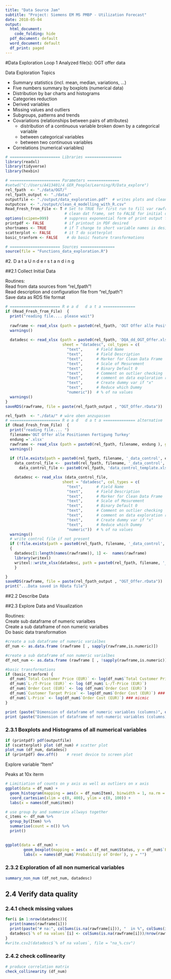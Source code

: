 ```yaml
---
title: "Data Source Jam"
subtitle: "Project: Siemens EM MS PMBP - Utilization Forecast"
date: 2018-05-04  
output:
  html_document:
    code_folding: hide
  pdf_document: default
  word_document: default
  df_print: paged
---
```


#Data Exploration Loop 1
Analyzed file(s): OGT offer data

Data Exploration Topics

* Summary statistics (incl. mean, median, variations, ...)
* Five numbers summary by boxplots (numerical data)
* Distribution by bar charts and histograms
* Categories reduction
* Derived variables
* Missing values and outliers
* Subgroups, patterns and trends
* Covariations (relationships between pairs of attributes)
    - distribution of a continuous variable broken down by a categorical variable
    - between categorical variables
    - between two continuous variables
* Correlations (numerical variables)

```r
# ====================== Libraries ================
library(readxl)
library(tidyverse)
library(hexbin)

# ====================== Parameters ==============
#setwd("C:/Users/A413401/4_GER_People/Learning/R/Data_explore")  
rel_fpath  <- "./data/OGT/"
rel_fpath_output <- "./data/"
outputfile <- "./output/data_exploration.pdf"  # writes plots and clean data frame to outputfile
outputcsv  <- "./output/clean_4_modelling_with_R.csv"
Read_Fresh_from_File <- T # Set to TRUE for first run to fill var rawframe
                          # clean dat frame, set to FALSE for initial data understanding
options(scipen=999)       # suppress exponential form of print output format
printpdf <- FALSE         # if printout in PDF desired
shortnames <- TRUE        # if T change to short variable names is desired
scatterplot <- FALSE      # it T do scatterplot
basic_tranform <- FALSE    # do basic feature transformations

# ====================== Sources ===============
source(file = "Functions_data_exploration.R")
```
#2. D a t a   U n d e r s t a n d i n g
  
##2.1 Collect Initial Data

Routines:  
Read from data sources from "rel_fpath"!  
Read description and configuration file from "rel_fpath"!  
Save data as RDS file format 

```r
# ====================== R e a d   d a t a ==============
if (Read_Fresh_from_File)  {
  print("reading file.... please wait")
  
  rawframe <- read_xlsx (path = paste0(rel_fpath, 'OGT Offer alle Positionen Fertigung Turkey.xlsx'), guess_max=35544)
  warnings()
  
  datadesc <- read_xlsx (path = paste0(rel_fpath, 'DQA_dd_OGT_Offer.xlsx'), 
                         sheet = "datadesc", col_types = c(
                           "text",      # Field Name
                           "text",      # Field Description
                           "text",      # Marker for Clean Data Frame
                           "text",      # Scale of Mesurement
                           "text",      # Binary Default 0
                           "text",      # Comment on outlier checking
                           "text",      # comment on data exploration result
                           "text",      # Create dummy var if "x" 
                           "text",      # Reduce which Dummy
                           "numeric"))  # % of na values
  warnings() 
}
saveRDS(rawframe, file = paste(rel_fpath_output , "OGT_Offer.rData"))
```

```r
rel_fpath  <- "./data/" # wäre oben anzupassen
# ====================== R e a d   d a t a ============== alternative
if (Read_Fresh_from_File)  {
  print("reading file.... ")
  filename='OGT Offer alle Positionen Fertigung Turkey' 
  endung ='.xlsx'
  rawframe <- read_xlsx (path = paste0(rel_fpath, filename, endung ), guess_max=35544)
  warnings()
  
  if (file.exists(path = paste0(rel_fpath, filename, '_data_control', endung)))
    data_control_file <-  paste0(rel_fpath, filename, '_data_control', endung) else
      data_control_file <- paste0(rel_fpath, 'data_control_template.xlsx')

    datadesc <- read_xlsx (data_control_file, 
                         sheet = "datadesc", col_types = c(
                           "text",      # Field Name
                           "text",      # Field Description
                           "text",      # Marker for Clean Data Frame
                           "text",      # Scale of Mesurement
                           "text",      # Binary Default 0
                           "text",      # Comment on outlier checking
                           "text",      # comment on data exploration result
                           "text",      # Create dummy var if "x" 
                           "text",      # Reduce which Dummy
                           "numeric"))  # % of na values
  warnings() 
  # write control file if not present
  if (!file.exists(path = paste0(rel_fpath, filename, '_data_control', endung)))
  {
    datadesc[1:length(names(rawframe)), 1] <-  names(rawframe)
    library(writexl)
    writexl::write_xlsx(datadesc, path = paste0(rel_fpath, filename, '_data_control', endung))
    }

}
saveRDS(rawframe, file = paste(rel_fpath_output , "OGT_Offer.rData"))
print("...Data saved in RData file")
```



##2.2 Describe Data   

##2.3 Explore Data and Visualization

Routines:  
Create sub dataframe of numeric varialbes  
Create a sub dataframe of non numeric varialbes  
Do basic data transformation  
```r
#create a sub dataframe of numeric varialbes
df_num <- as.data.frame (rawframe [ , sapply(rawframe,is.numeric)])

#create a sub dataframe of non numeric varialbes
df_not_num <- as.data.frame (rawframe [ , !sapply(rawframe,is.numeric)])

#basic transformations
if (basic_tranform) {
  df_num$`Total Customer Price (EUR)` <- log(df_num$`Total Customer Price (EUR)`)
  df_num$`L-/T-Price (EUR)` <- log (df_num$`L-/T-Price (EUR)`)
  df_num$`Order Cost (EUR)` <- log (df_num$`Order Cost (EUR)`)
  df_num$`Customer Target Price` <- log(df_num$`Order Cost (EUR)`) ### micmic  c+p error?
  df_num$`L-Price` <- log(df_num$`Order Cost (EUR)`) ### micmic 
}
```
```r
print (paste("Dimension of dataframe of numeric variables (columns)", dim(df_num)[2]))
print (paste("Dimension of dataframe of not-numeric variables (columns)", dim(df_not_num)[2]))
```

### 2.3.1 Boxplots and Histograms of all numerical variables

```r

if (printpdf) pdf(outputfile)
if (scatterplot) plot (df_num) # scatter plot
plot_num (df_num, datadesc)
if (printpdf) dev.off()    # reset device to screen plot 
```

Explore variable "Item"

Peaks at 10x iterm

```r
# Limitiation of counts on y axis as well as outliers on x axis
ggplot(data = df_num) +
  geom_histogram(mapping = aes(x = df_num$Item), binwidth = 1, na.rm = TRUE) +
  coord_cartesian(xlim = c(0, 400), ylim = c(0, 100)) +
  labs(x = names(df_num$item))

# use group by and summarize allways together
c_items <- df_num %>%
  group_by(Item) %>%
  summarise(count = n()) %>%
  print()
  
```

```r
ggplot(data = df_num) +
        geom_boxplot(mapping = aes(x = df_not_num$Status, y = df_num$`Probability of Order`) , na.rm = TRUE) +
        labs(x = names(df_num$`Probability of Order`), y = "")
```

### 2.3.2 Exploration of all non numerical variables

```r

summary_non_num (df_not_num, datadesc)
```

## 2.4 Verify data quality

### 2.4.1 check missing values

```r

for(i in 1:nrow(datadesc)){  
  print(names(rawframe[i]))
  print(paste("# na:", colSums(is.na(rawframe[i])), "  in %", colSums(is.na(rawframe[i]))/nrow(rawframe)*100))
  datadesc$`% of na values`[i] <- colSums(is.na(rawframe[i]))/nrow(rawframe)*100
}    
#write.csv2(datadesc$`% of na values`, file = "na_%.csv")
```


### 2.4.2 check collinearity


```r

# produce correlation matrix
check_collinearity (df_num)
```


